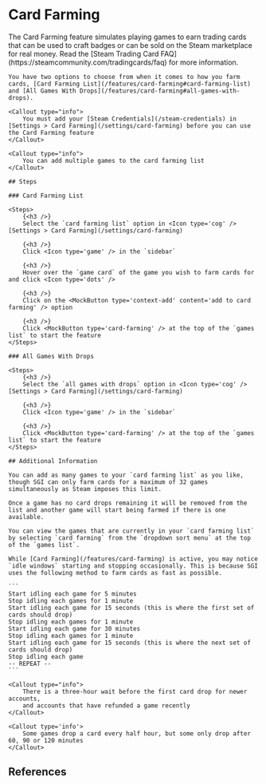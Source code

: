 

# Card Farming

<References>
    The Card Farming feature simulates playing games to earn trading cards that can be used to craft badges or can be sold on the Steam marketplace for real money. Read the [Steam Trading Card FAQ](https://steamcommunity.com/tradingcards/faq) for more information.

    You have two options to choose from when it comes to how you farm cards, [Card Farming List](/features/card-farming#card-farming-list) and [All Games With Drops](/features/card-farming#all-games-with-drops).

    <Callout type="info">
        You must add your [Steam Credentials](/steam-credentials) in [Settings > Card Farming](/settings/card-farming) before you can use the Card Farming feature
    </Callout>

    <Callout type="info">
        You can add multiple games to the card farming list
    </Callout>

    ## Steps

    ### Card Farming List

    <Steps>
        {<h3 />}
        Select the `card farming list` option in <Icon type='cog' /> [Settings > Card Farming](/settings/card-farming)

        {<h3 />}
        Click <Icon type='game' /> in the `sidebar`

        {<h3 />}
        Hover over the `game card` of the game you wish to farm cards for and click <Icon type='dots' />

        {<h3 />}
        Click on the <MockButton type='context-add' content='add to card farming' /> option

        {<h3 />}
        Click <MockButton type='card-farming' /> at the top of the `games list` to start the feature
    </Steps>

    ### All Games With Drops

    <Steps>
        {<h3 />}
        Select the `all games with drops` option in <Icon type='cog' /> [Settings > Card Farming](/settings/card-farming)

        {<h3 />}
        Click <Icon type='game' /> in the `sidebar`

        {<h3 />}
        Click <MockButton type='card-farming' /> at the top of the `games list` to start the feature
    </Steps>

    ## Additional Information

    You can add as many games to your `card farming list` as you like, though SGI can only farm cards for a maximum of 32 games simultaneously as Steam imposes this limit.

    Once a game has no card drops remaining it will be removed from the list and another game will start being farmed if there is one available.

    You can view the games that are currently in your `card farming list` by selecting `card farming` from the `dropdown sort menu` at the top of the `games list`.

    While [Card Farming](/features/card-farming) is active, you may notice `idle windows` starting and stopping occasionally. This is because SGI uses the following method to farm cards as fast as possible.

    ```
    Start idling each game for 5 minutes
    Stop idling each games for 1 minute
    Start idling each game for 15 seconds (this is where the first set of cards should drop)
    Stop idling each games for 1 minute
    Start idling each game for 30 minutes
    Stop idling each games for 1 minute
    Start idling each game for 15 seconds (this is where the next set of cards should drop)
    Stop idling each game
    -- REPEAT --
    ```

    <Callout type="info">
        There is a three-hour wait before the first card drop for newer accounts,
        and accounts that have refunded a game recently
    </Callout>

    <Callout type='info'>
        Some games drop a card every half hour, but some only drop after 60, 90 or 120 minutes
    </Callout>
</References>

## References